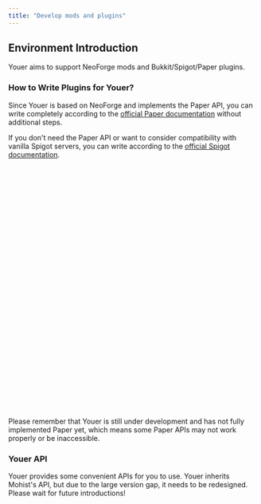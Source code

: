 ```yaml
---
title: "Develop mods and plugins"
---
```


## Environment Introduction

Youer aims to support NeoForge mods and Bukkit/Spigot/Paper plugins.

### How to Write Plugins for Youer?

Since Youer is based on NeoForge and implements the Paper API, you can write completely according to the [official Paper documentation](https://docs.papermc.io/paper/) without additional steps.

If you don't need the Paper API or want to consider compatibility with vanilla Spigot servers, you can write according to the [official Spigot documentation](https://www.spigotmc.org/wiki/spigot-plugin-development/).

<div className="alert alert-warning my-4">
    <svg xmlns="http://www.w3.org/2000/svg" className="stroke-current shrink-0 h-6 w-6" fill="none" viewBox="0 0 24 24"><path strokeLinecap="round" strokeLinejoin="round" strokeWidth="2" d="M12 9v2m0 4h.01m-6.938 4h13.856c1.54 0 2.502-1.667 1.732-3L13.732 4c-.77-1.333-2.694-1.333-3.464 0L3.34 16c-.77 1.333.192 3 1.732 3z" /></svg>
    <span>Please remember that Youer is still under development and has not fully implemented Paper yet, which means some Paper APIs may not work properly or be inaccessible.</span>
</div>

### Youer API

Youer provides some convenient APIs for you to use. Youer inherits Mohist's API, but due to the large version gap, it needs to be redesigned. Please wait for future introductions!